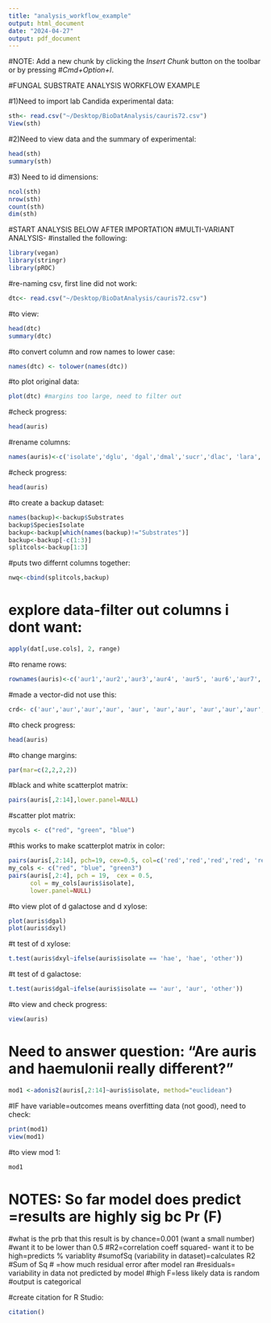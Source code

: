 ---
title: "analysis_workflow_example"
output: html_document
date: "2024-04-27"
output: pdf_document
---

#NOTE: Add a new chunk by clicking the *Insert Chunk* button on the toolbar or by pressing #*Cmd+Option+I*.

#FUNGAL SUBSTRATE ANALYSIS WORKFLOW EXAMPLE

#1)Need to import lab Candida experimental data:
```{r}
sth<- read.csv("~/Desktop/BioDatAnalysis/cauris72.csv")
View(sth)
```



#2)Need to view data and the summary of experimental:
```{r}
head(sth)
summary(sth)
```




#3) Need to id dimensions:
```{r}
ncol(sth)
nrow(sth) 
count(sth)
dim(sth)

```





#START ANALYSIS BELOW AFTER IMPORTATION
#MULTI-VARIANT ANALYSIS-
#installed the following:
```{r}
library(vegan)
library(stringr)
library(pROC)
```



#re-naming csv, first line did not work:
```{r}
dtc<- read.csv("~/Desktop/BioDatAnalysis/cauris72.csv")

```


#to view:
```{r}
head(dtc)
summary(dtc)
```




#to convert column and row names to lower case:
```{r}
names(dtc) <- tolower(names(dtc))
```




#to plot original data:
```{r}
plot(dtc) #margins too large, need to filter out

```



#check progress:
```{r}
head(auris)
```




#rename columns:
```{r}
names(auris)<-c('isolate','dglu', 'dgal','dmal','sucr','dlac', 'lara', 'draf', 'dxyl', 'glyc', 'mann', 'malt', 'dode', 'dulc')
```



#check progress:
```{r}
head(auris)

```



#to create a backup dataset:
```{r}
names(backup)<-backup$Substrates
backup$SpeciesIsolate
backup<-backup[which(names(backup)!="Substrates")]
backup<-backup[-c(1:3)]
splitcols<-backup[1:3]
```



#puts two differnt columns together:
```{r}
nwq<-cbind(splitcols,backup)

```


# explore data-filter out columns i dont want:
```{r}
apply(dat[,use.cols], 2, range)

```



#to rename rows:
```{r}
rownames(auris)<-c('aur1','aur2','aur3','aur4', 'aur5', 'aur6','aur7', 'aur8','aur9','aur10', 'dha1', 'dha2', 'dha3', 'hae1', 'hae2')
```




              
#made a vector-did not use this:
```{r}
crd<- c('aur','aur','aur','aur', 'aur', 'aur','aur', 'aur','aur','aur', 'dha', 'dha', 'dha', 'hae', 'hae')
```




#to check progress:
```{r}
head(auris)
```


#to change margins:
```{r}
par(mar=c(2,2,2,2))
```



#black and white scatterplot matrix:
```{r}
pairs(auris[,2:14],lower.panel=NULL)
```



#scatter plot matrix:
```{r}
mycols <- c("red", "green", "blue")
```



#this works to make scatterplot matrix in color:
```{r}
pairs(auris[,2:14], pch=19, cex=0.5, col=c('red','red','red','red', 'red', 'red','red', 'red','red','red', 'green', 'green', 'green', 'blue', 'blue'), lower.panel=NULL)
my_cols <- c("red", "blue", "green3")  
pairs(auris[,2:4], pch = 19,  cex = 0.5,
      col = my_cols[auris$isolate],
      lower.panel=NULL)
```





#to view plot of d galactose and d xylose:
```{r}
plot(auris$dgal)
plot(auris$dxyl)
```



#t test of d xylose:
```{r}
t.test(auris$dxyl~ifelse(auris$isolate == 'hae', 'hae', 'other'))
```


#t test of d galactose:
```{r}
t.test(auris$dgal~ifelse(auris$isolate == 'aur', 'aur', 'other'))
```



#to view and check progress:
```{r}
view(auris)
```



# Need to answer question: "Are auris and haemulonii really different?"
```{r}
mod1 <-adonis2(auris[,2:14]~auris$isolate, method="euclidean")
```


#IF have variable=outcomes means overfitting data (not good), need to check:
```{r}
print(mod1)
view(mod1)
```


#to view mod 1:
```{r}
mod1
```


# NOTES: So far model does predict =results are highly sig bc Pr (F) 
#what is the prb that this result is by chance=0.001 (want a small number) 
#want it to be lower than 0.5
#R2=correlation coeff squared- want it to be high=predicts % variablity 
#sumofSq (variability in dataset)=calculates R2
#Sum of Sq # =how much residual error after model ran
#residuals= variability in data not predicted by model
#high F=less likely data is random
#output is categorical


#create citation for R Studio:
```{r}
citation()
```
